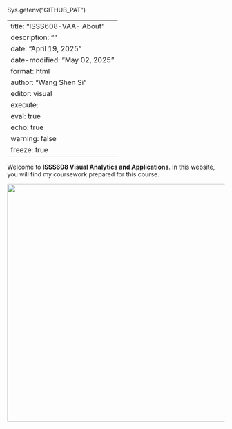 Sys.getenv("GITHUB_PAT")

---
title: "ISSS608-VAA- About"
description: ""
date: "April 19, 2025"
date-modified: "May 02, 2025"
format: html
author: "Wang Shen Si"
editor: visual
execute: 
  eval: true
  echo: true
  warning: false
  freeze: true
---

Welcome to **ISSS608 Visual Analytics and Applications**. In this website, you will find my coursework prepared for this course.

![](Hands-on_Ex/Hands-on_Ex03/image/main.png){fig-align="center" width="550"}
